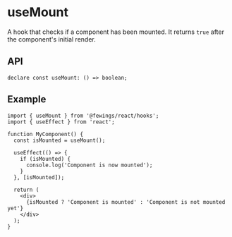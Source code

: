 # useMount

A hook that checks if a component has been mounted. It returns `true` after the component's initial render.

## API

```tsx
declare const useMount: () => boolean;
```

## Example

```tsx
import { useMount } from '@fewings/react/hooks';
import { useEffect } from 'react';

function MyComponent() {
  const isMounted = useMount();

  useEffect(() => {
    if (isMounted) {
      console.log('Component is now mounted');
    }
  }, [isMounted]);

  return (
    <div>
      {isMounted ? 'Component is mounted' : 'Component is not mounted yet'}
    </div>
  );
}
```
